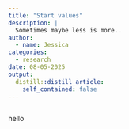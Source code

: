 ```yaml
---
title: "Start values"
description: |
  Sometimes maybe less is more..
author:
  - name: Jessica
categories:
  - research
date: 08-05-2025
output:
  distill::distill_article:
    self_contained: false
---
```


```r


```
hello

